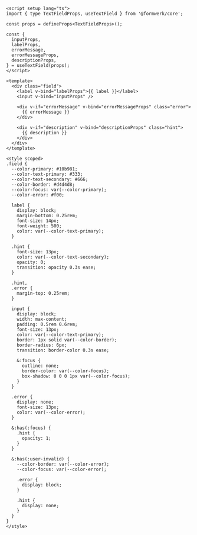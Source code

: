 ```vue collapse={30-102}
<script setup lang="ts">
import { type TextFieldProps, useTextField } from '@formwerk/core';

const props = defineProps<TextFieldProps>();

const {
  inputProps,
  labelProps,
  errorMessage,
  errorMessageProps,
  descriptionProps,
} = useTextField(props);
</script>

<template>
  <div class="field">
    <label v-bind="labelProps">{{ label }}</label>
    <input v-bind="inputProps" />

    <div v-if="errorMessage" v-bind="errorMessageProps" class="error">
      {{ errorMessage }}
    </div>

    <div v-if="description" v-bind="descriptionProps" class="hint">
      {{ description }}
    </div>
  </div>
</template>

<style scoped>
.field {
  --color-primary: #10b981;
  --color-text-primary: #333;
  --color-text-secondary: #666;
  --color-border: #d4d4d8;
  --color-focus: var(--color-primary);
  --color-error: #f00;

  label {
    display: block;
    margin-bottom: 0.25rem;
    font-size: 14px;
    font-weight: 500;
    color: var(--color-text-primary);
  }

  .hint {
    font-size: 13px;
    color: var(--color-text-secondary);
    opacity: 0;
    transition: opacity 0.3s ease;
  }

  .hint,
  .error {
    margin-top: 0.25rem;
  }

  input {
    display: block;
    width: max-content;
    padding: 0.5rem 0.6rem;
    font-size: 13px;
    color: var(--color-text-primary);
    border: 1px solid var(--color-border);
    border-radius: 6px;
    transition: border-color 0.3s ease;

    &:focus {
      outline: none;
      border-color: var(--color-focus);
      box-shadow: 0 0 0 1px var(--color-focus);
    }
  }

  .error {
    display: none;
    font-size: 13px;
    color: var(--color-error);
  }

  &:has(:focus) {
    .hint {
      opacity: 1;
    }
  }

  &:has(:user-invalid) {
    --color-border: var(--color-error);
    --color-focus: var(--color-error);

    .error {
      display: block;
    }

    .hint {
      display: none;
    }
  }
}
</style>
```
